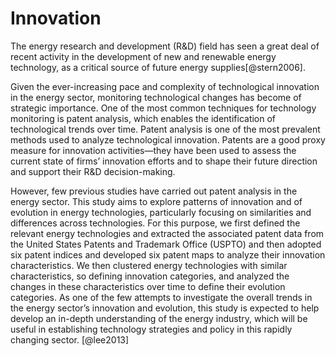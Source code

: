 # Innovation

The energy research and development (R&D) field has seen a great deal of recent activity in the development of new and renewable energy technology, as a critical source of future energy supplies[@stern2006].

Given the ever-increasing pace and complexity of technological innovation in the energy sector, monitoring technological changes has become of strategic importance. One of the most common techniques for technology monitoring is patent analysis, which enables the identification of technological trends over time. Patent analysis is one of the most prevalent methods used to analyze technological innovation. Patents are a good proxy measure for innovation activities---they have been used to assess the current state of firms' innovation efforts and to shape their future direction and support their R&D decision-making.

However, few previous studies have carried out patent analysis in the energy sector. This study aims to explore patterns of innovation and of evolution in energy technologies, particularly focusing on similarities and differences across technologies. For this purpose, we first defined the relevant energy technologies and extracted the associated patent data from the United States Patents and Trademark Office (USPTO) and then adopted six patent indices and developed six patent maps to analyze their innovation characteristics. We then clustered energy technologies with similar characteristics, so defining innovation categories, and analyzed the changes in these characteristics over time to define their evolution categories. As one of the few attempts to investigate the overall trends in the energy sector's innovation and evolution, this study is expected to help develop an in-depth understanding of the energy industry, which will be useful in establishing technology strategies and policy in this rapidly changing sector. [@lee2013]
